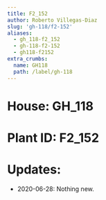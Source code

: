 ```yaml
---
title: F2_152
author: Roberto Villegas-Diaz
slug: 'gh-118/f2-152'
aliases:
  - gh_118-f2_152
  - gh-118-f2-152
  - gh118-f2152
extra_crumbs:
  name: GH118
  path: /label/gh-118
---
```


# **House**: GH_118
# **Plant ID**: F2_152
# **Updates**: 
 - 2020-06-28: Nothing new.
